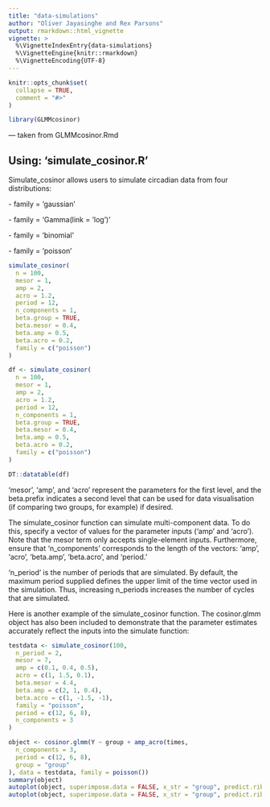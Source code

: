 ```yaml
---
title: "data-simulations"
author: "Oliver Jayasinghe and Rex Parsons"
output: rmarkdown::html_vignette
vignette: >
  %\VignetteIndexEntry{data-simulations}
  %\VignetteEngine{knitr::rmarkdown}
  %\VignetteEncoding{UTF-8}
---
```


```r
knitr::opts_chunk$set(
  collapse = TRUE,
  comment = "#>"
)
```

```r
library(GLMMcosinor)
```

--- taken from GLMMcosinor.Rmd

## Using: 'simulate_cosinor.R'

Simulate_cosinor allows users to simulate circadian data from four distributions:

\- family = 'gaussian'

\- family = 'Gamma(link = 'log')'

\- family = 'binomial'

\- family = 'poisson'

```r
simulate_cosinor(
  n = 100,
  mesor = 1,
  amp = 2,
  acro = 1.2,
  period = 12,
  n_components = 1,
  beta.group = TRUE,
  beta.mesor = 0.4,
  beta.amp = 0.5,
  beta.acro = 0.2,
  family = c("poisson")
)
```

```r
df <- simulate_cosinor(
  n = 100,
  mesor = 1,
  amp = 2,
  acro = 1.2,
  period = 12,
  n_components = 1,
  beta.group = TRUE,
  beta.mesor = 0.4,
  beta.amp = 0.5,
  beta.acro = 0.2,
  family = c("poisson")
)

DT::datatable(df)
```

'mesor', 'amp', and 'acro' represent the parameters for the first level, and the beta.prefix indicates a second level that can be used for data visualisation (if comparing two groups, for example) if desired.

The simulate_cosinor function can simulate multi-component data. To do this, specify a vector of values for the parameter inputs ('amp' and 'acro'). Note that the mesor term only accepts single-element inputs. Furthermore, ensure that 'n_components' corresponds to the length of the vectors: 'amp', 'acro', 'beta.amp', 'beta.acro', and 'period.'

'n_period' is the number of periods that are simulated. By default, the maximum period supplied defines the upper limit of the time vector used in the simulation. Thus, increasing n_periods increases the number of cycles that are simulated.

Here is another example of the simulate_cosinor function. The cosinor.glmm object has also been included to demonstrate that the parameter estimates accurately reflect the inputs into the simulate function:

```r
testdata <- simulate_cosinor(100,
  n_period = 2,
  mesor = 7,
  amp = c(0.1, 0.4, 0.5),
  acro = c(1, 1.5, 0.1),
  beta.mesor = 4.4,
  beta.amp = c(2, 1, 0.4),
  beta.acro = c(1, -1.5, -1),
  family = "poisson",
  period = c(12, 6, 8),
  n_components = 3
)

object <- cosinor.glmm(Y ~ group + amp_acro(times,
  n_components = 3,
  period = c(12, 6, 8),
  group = "group"
), data = testdata, family = poisson())
summary(object)
autoplot(object, superimpose.data = FALSE, x_str = "group", predict.ribbon = FALSE)
autoplot(object, superimpose.data = FALSE, x_str = "group", predict.ribbon = TRUE)
```
